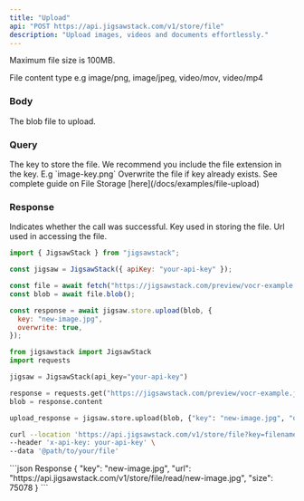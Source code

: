 ```yaml
---
title: "Upload"
api: "POST https://api.jigsawstack.com/v1/store/file"
description: "Upload images, videos and documents effortlessly."
---
```


<Info>Maximum file size is 100MB.</Info>

<Snippet file="header.mdx" />

<ParamField header="Content-Type" type="string">
  File content type e.g image/png, image/jpeg, video/mov, video/mp4
</ParamField>

### Body

<ParamField body="blob" type="Blob" required>
  The blob file to upload.
</ParamField>

### Query

<ParamField query="key" type="string" required>
  The key to store the file. We recommend you include the file extension in the
  key. E.g `image-key.png`
</ParamField>

<ParamField query="overwrite" type="string" default="false">
  Overwrite the file if key already exists.
</ParamField>

<Info>
  See complete guide on File Storage [here](/docs/examples/file-upload)
</Info>

### Response

<ResponseField name="success" type="boolean">
  Indicates whether the call was successful.
</ResponseField>

<ResponseField name="key" type="string">
  Key used in storing the file.
</ResponseField>

<ResponseField name="url" type="string">
  Url used in accessing the file.
</ResponseField>

<RequestExample>

```javascript Javascript
import { JigsawStack } from "jigsawstack";

const jigsaw = JigsawStack({ apiKey: "your-api-key" });

const file = await fetch("https://jigsawstack.com/preview/vocr-example.jpg");
const blob = await file.blob();

const response = await jigsaw.store.upload(blob, {
  key: "new-image.jpg",
  overwrite: true,
});
 ```

```python Python
from jigsawstack import JigsawStack
import requests

jigsaw = JigsawStack(api_key="your-api-key")

response = requests.get("https://jigsawstack.com/preview/vocr-example.jpg")
blob = response.content

upload_response = jigsaw.store.upload(blob, {"key": "new-image.jpg", "overwrite": True})
```

```bash Curl 
curl --location 'https://api.jigsawstack.com/v1/store/file?key=filename.txt&overwrite=true' \
--header 'x-api-key: your-api-key' \
--data '@path/to/your/file'
```
</RequestExample>

<ResponseExample>
```json Response
{
  "key": "new-image.jpg",
  "url": "https://api.jigsawstack.com/v1/store/file/read/new-image.jpg",
  "size": 75078
}
```
</ResponseExample>
